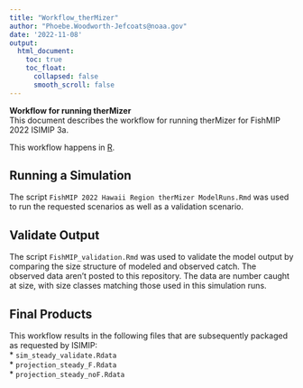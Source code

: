 ```yaml
---
title: "Workflow_therMizer"
author: "Phoebe.Woodworth-Jefcoats@noaa.gov"
date: '2022-11-08'
output: 
  html_document:
    toc: true
    toc_float: 
      collapsed: false
      smooth_scroll: false
---
```


__Workflow for running therMizer__  
This document describes the workflow for running therMizer for FishMIP 2022 ISIMIP 3a.  

This workflow happens in [R](https://www.r-project.org/).  

## Running a Simulation
The script `FishMIP 2022 Hawaii Region therMizer ModelRuns.Rmd` was used to run the requested scenarios as well as a 
validation scenario.

## Validate Output
The script `FishMIP_validation.Rmd` was used to validate the model output by comparing the size structure of modeled and observed catch.
The observed data aren't posted to this repository.  The data are number caught at size, with size classes matching those used in this
simulation runs.

## Final Products
This workflow results in the following files that are subsequently packaged as requested by ISIMIP:  
* `sim_steady_validate.Rdata`  
* `projection_steady_F.Rdata`  
* `projection_steady_noF.Rdata`



